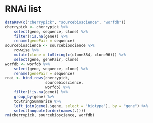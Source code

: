 

# RNAi list

```r
dataRaw(c("cherrypick", "sourcebioscience", "worfdb"))
cherrypick <- cherrypick %>%
    select(gene, sequence, clone) %>%
    filter(!is.na(gene)) %>%
    rename(genePair = sequence)
sourcebioscience <- sourcebioscience %>%
    rowwise %>%
    mutate(clone = toString(c(clone384, clone96))) %>%
    select(gene, genePair, clone)
worfdb <- worfdb %>%
    select(gene, sequence, clone) %>%
    rename(genePair = sequence)
rnai <- bind_rows(cherrypick,
                  sourcebioscience,
                  worfdb) %>%
    filter(!is.na(gene)) %>%
    group_by(gene) %>%
    toStringSummarize %>%
    left_join(gene(.$gene, select = "biotype"), by = "gene") %>%
    select(noquote(order(names(.))))
rm(cherrypick, sourcebioscience, worfdb)
```
